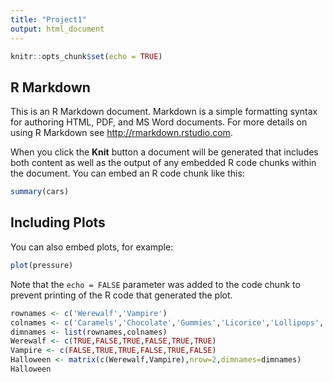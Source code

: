 ---
title: "Project1"
output: html_document
---

```{r setup, include=FALSE}
knitr::opts_chunk$set(echo = TRUE)
```

## R Markdown

This is an R Markdown document. Markdown is a simple formatting syntax for authoring HTML, PDF, and MS Word documents. For more details on using R Markdown see <http://rmarkdown.rstudio.com>.

When you click the **Knit** button a document will be generated that includes both content as well as the output of any embedded R code chunks within the document. You can embed an R code chunk like this:

```{r cars}
summary(cars)
```

## Including Plots

You can also embed plots, for example:

```{r pressure, echo=FALSE}
plot(pressure)
```

Note that the `echo = FALSE` parameter was added to the code chunk to prevent printing of the R code that generated the plot.

```{r}
rownames <- c('Werewalf','Vampire')
colnames <- c('Caramels','Chocolate','Gummies','Licorice','Lollipops','Cotton Candy')
dimnames <- list(rownames,colnames)
Werewalf <- c(TRUE,FALSE,TRUE,FALSE,TRUE,TRUE)
Vampire <- c(FALSE,TRUE,TRUE,FALSE,TRUE,FALSE)
Halloween <- matrix(c(Werewalf,Vampire),nrow=2,dimnames=dimnames)
Halloween
```